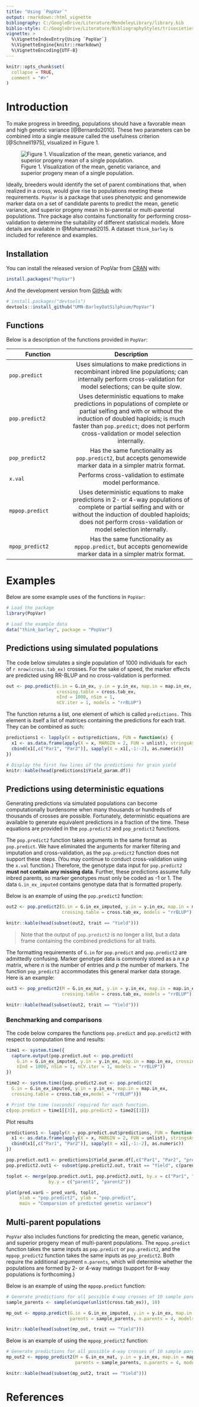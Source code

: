 ```yaml
---
title: "Using `PopVar`"
output: rmarkdown::html_vignette
bibliography: C:/GoogleDrive/Literature/MendeleyLibrary/library.bib
biblio-style: C:/GoogleDrive/Literature/BibliographyStyles/trisocieties
vignette: >
  %\VignetteIndexEntry{Using `PopVar`}
  %\VignetteEngine{knitr::rmarkdown}
  %\VignetteEncoding{UTF-8}
---
```


```r
knitr::opts_chunk$set(
  collapse = TRUE,
  comment = "#>"
)
```


# Introduction

To make progress in breeding, populations should have a favorable mean and high genetic variance [@Bernardo2010]. These two parameters can be combined into a single measure called the usefulness criterion [@Schnell1975], visualized in Figure 1.

![Figure 1. Visualization of the mean, genetic variance, and superior progeny mean of a single population.](figures/figure1.png)



Ideally, breeders would identify the set of parent combinations that, when realized in a cross, would give rise to populations meeting these requirements. `PopVar` is a package that uses phenotypic and genomewide marker data on a set of candidate parents to predict the mean, genetic variance, and superior progeny mean in bi-parental or multi-parental populations. Thre package also contains functionality for performing cross-validation to determine the suitability of different statistical models. More details are available in @Mohammadi2015. A dataset `think_barley` is included for reference and examples.




## Installation

You can install the released version of PopVar from [CRAN](https://CRAN.R-project.org) with:

``` r
install.packages("PopVar")
```

And the development version from [GitHub](https://github.com/) with:

``` r
# install.packages("devtools")
devtools::install_github("UMN-BarleyOatSilphium/PopVar")
```


## Functions

Below is a description of the functions provided in `PopVar`:

| Function        | Description                     |
|-----------------|:-------------------------------:|
| `pop.predict` | Uses simulations to make predictions in recombinant inbred line populations; can internally perform cross-validation for model selections; can be quite slow. |
| `pop.predict2` | Uses deterministic equations to make predictions in populations of complete or partial selfing and with or without the induction of doubled haploids; is much faster than `pop.predict`; does not perform cross-validation or model selection internally. |
| `pop_predict2` | Has the same functionality as `pop.predict2`, but accepts genomewide marker data in a simpler matrix format. |
| `x.val` | Performs cross-validation to estimate model performance. |
| `mppop.predict` | Uses deterministic equations to make predictions in 2- or 4-way populations of complete or partial selfing and with or without the induction of doubled haploids; does not perform cross-validation or model selection internally. |
| `mpop_predict2` | Has the same functionality as `mppop.predict`, but accepts genomewide marker data in a simpler matrix format. |


# Examples

Below are some example uses of the functions in `PopVar`:

```r
# Load the package
library(PopVar)

# Load the example data
data("think_barley", package = "PopVar")
```


## Predictions using simulated populations

The code below simulates a single population of 1000 individuals for each of `r nrow(cross.tab_ex)` crosses. For the sake of speed, the marker effects are predicted using RR-BLUP and no cross-validation is performed.

```r
out <- pop.predict(G.in = G.in_ex, y.in = y.in_ex, map.in = map.in_ex,
                   crossing.table = cross.tab_ex,
                   nInd = 1000, nSim = 1, 
                   nCV.iter = 1, models = "rrBLUP")
```

The function returns a list, one element of which is called `predictions.` This element is itself a list of matrices containing the predictions for each trait. They can be combined as such:

```r
predictions1 <- lapply(X = out$predictions, FUN = function(x) {
  x1 <- as.data.frame(apply(X = x, MARGIN = 2, FUN = unlist), stringsAsFactors = FALSE)
  cbind(x1[,c("Par1", "Par2")], sapply(X = x1[,-1:-2], as.numeric)) 
})

# Display the first few lines of the predictions for grain yield
knitr::kable(head(predictions1$Yield_param.df))

```



## Predictions using deterministic equations

Generating predictions via simulated populations can become computationally burdensome when many thousands or hundreds of thousands of crosses are possible. Fortunately, deterministic equations are available to generate equivalent predictions in a fraction of the time. These equations are provided in the `pop.predict2` and `pop_predict2` functions.

The `pop.predict2` function takes arguments in the same format as `pop.predict`. We have eliminated the arguments for marker filtering and imputation and cross-validation, as the `pop.predict2` function does not support these steps. (You may continue to conduct cross-validation using the `x.val` function.) Therefore, the genotype data input for `pop.predict2` **must not contain any missing data**. Further, these predictions assume fully inbred parents, so marker genotypes must only be coded as -1 or 1. The data `G.in_ex_imputed` contains genotype data that is formatted properly.

Below is an example of using the `pop.predict2` function:


```r
out2 <- pop.predict2(G.in = G.in_ex_imputed, y.in = y.in_ex, map.in = map.in_ex,
                     crossing.table = cross.tab_ex, models = "rrBLUP")

knitr::kable(head(subset(out2, trait == "Yield")))

```

> Note that the output of `pop.predict2` is no longer a list, but a data frame containing the combined predictions for all traits.

The formatting requirements of `G.in` for `pop.predict` and `pop.predict2` are admittedly confusing. Marker genotype data is commonly stored as a *n* x *p* matrix, where *n* is the number of entries and *p* the number of markers. The function `pop_predict2` accommodates this general marker data storage. Here is an example:

```r
out3 <- pop_predict2(M = G.in_ex_mat, y.in = y.in_ex, map.in = map.in_ex,
                     crossing.table = cross.tab_ex, models = "rrBLUP")

knitr::kable(head(subset(out2, trait == "Yield")))

```



### Benchmarking and comparisons

The code below compares the functions `pop.predict` and `pop.predict2` with respect to computation time and results:

```r
time1 <- system.time({
  capture.output(pop.predict.out <- pop.predict(
    G.in = G.in_ex_imputed, y.in = y.in_ex, map.in = map.in_ex, crossing.table = cross.tab_ex,
    nInd = 1000, nSim = 1, nCV.iter = 1, models = "rrBLUP"))
})

time2 <- system.time({pop.predict2.out <- pop.predict2(
  G.in = G.in_ex_imputed, y.in = y.in_ex, map.in = map.in_ex,
  crossing.table = cross.tab_ex,model = "rrBLUP")})

# Print the time (seconds) required for each function.
c(pop.predict = time1[[3]], pop.predict2 = time2[[3]])

```



Plot results

```r
predictions1 <- lapply(X = pop.predict.out$predictions, FUN = function(x) {
  x1 <- as.data.frame(apply(X = x, MARGIN = 2, FUN = unlist), stringsAsFactors = FALSE)
  cbind(x1[,c("Par1", "Par2")], sapply(X = x1[,-1:-2], as.numeric))
})

pop.predict.out1 <- predictions1$Yield_param.df[,c("Par1", "Par2", "pred.varG")]
pop.predict2.out1 <- subset(pop.predict2.out, trait == "Yield", c(parent1, parent2, pred_varG))

toplot <- merge(pop.predict.out1, pop.predict2.out1, by.x = c("Par1", "Par2"),
                by.y = c("parent1", "parent2"))

plot(pred.varG ~ pred_varG, toplot,
     xlab = "pop.predict2", ylab = "pop.predict",
     main = "Comparsion of predicted genetic variance")

```



## Multi-parent populations

`PopVar` also includes functions for predicting the mean, genetic variance, and superior progeny mean of multi-parent populations. The `mppop.predict` function takes the same inputs as `pop.predict` or `pop.predict2`, and the `mppop_predict2` function takes the same inputs as `pop_predict2`. Both require the additional argument `n.parents`, which will determine whether the populations are formed by 2- or 4-way matings (support for 8-way populations is forthcoming.)

Below is an example of using the `mppop.predict` function:


```r
# Generate predictions for all possible 4-way crosses of 10 sample parents
sample_parents <- sample(unique(unlist(cross.tab_ex)), 10)

mp_out <- mppop.predict(G.in = G.in_ex_imputed, y.in = y.in_ex, map.in = map.in_ex,
                        parents = sample_parents, n.parents = 4, models = "rrBLUP")

knitr::kable(head(subset(mp_out, trait == "Yield")))

```


Below is an example of using the `mppop_predict2` function:


```r
# Generate predictions for all possible 4-way crosses of 10 sample parents
mp_out2 <- mppop_predict2(M = G.in_ex_mat, y.in = y.in_ex, map.in = map.in_ex,
                          parents = sample_parents, n.parents = 4, models = "rrBLUP")

knitr::kable(head(subset(mp_out2, trait == "Yield")))

```






# References

